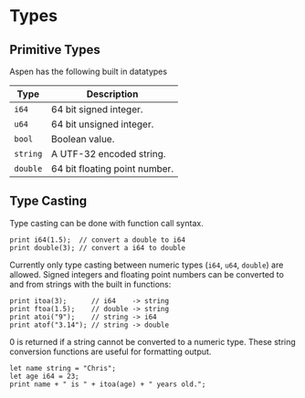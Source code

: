 
# Types

## Primitive Types

Aspen has the following built in datatypes

| Type     | Description                   |
| -------- | ----------------------------- |
| `i64`    | 64 bit signed integer.        |
| `u64`    | 64 bit unsigned integer.      |
| `bool`   | Boolean value.                |
| `string` | A UTF-32 encoded string.      |
| `double` | 64 bit floating point number. |

## Type Casting

Type casting can be done with function call syntax.

```
print i64(1.5);  // convert a double to i64
print double(3); // convert a i64 to double
```

Currently only type casting between numeric types (`i64`, `u64`, `double`) are allowed. Signed integers and floating point numbers can be converted to and from strings with the built in functions:

```
print itoa(3);      // i64    -> string
print ftoa(1.5);    // double -> string
print atoi("9");    // string -> i64
print atof("3.14"); // string -> double
```

0 is returned if a string cannot be converted to a numeric type. These string conversion functions are useful for formatting output.

```
let name string = "Chris";
let age i64 = 23;
print name + " is " + itoa(age) + " years old.";
```

